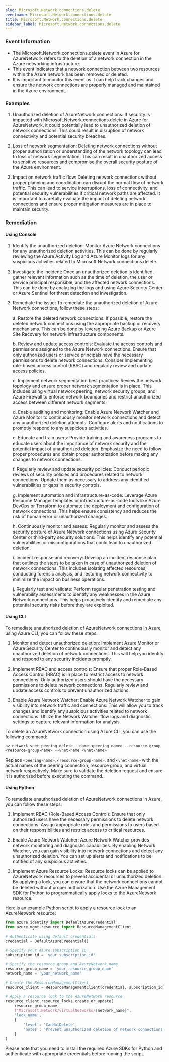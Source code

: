 ```yaml
--- 
slug: Microsoft.Network.connections.delete
eventname: Microsoft.Network.connections.delete
title: Microsoft.Network.connections.delete
sidebar_label: Microsoft.Network.connections.delete
---
```

                       
### Event Information

- The Microsoft.Network.connections.delete event in Azure for AzureNetwork refers to the deletion of a network connection in the Azure networking infrastructure.
- This event indicates that a network connection between two resources within the Azure network has been removed or deleted.
- It is important to monitor this event as it can help track changes and ensure the network connections are properly managed and maintained in the Azure environment.


### Examples

1. Unauthorized deletion of AzureNetwork connections: If security is impacted with Microsoft.Network.connections.delete in Azure for AzureNetwork, it could potentially lead to unauthorized deletion of network connections. This could result in disruption of network connectivity and potential security breaches.

2. Loss of network segmentation: Deleting network connections without proper authorization or understanding of the network topology can lead to loss of network segmentation. This can result in unauthorized access to sensitive resources and compromise the overall security posture of the Azure environment.

3. Impact on network traffic flow: Deleting network connections without proper planning and coordination can disrupt the normal flow of network traffic. This can lead to service interruptions, loss of connectivity, and potential security vulnerabilities if critical network paths are affected. It is important to carefully evaluate the impact of deleting network connections and ensure proper mitigation measures are in place to maintain security.

### Remediation

#### Using Console

1. Identify the unauthorized deletion: Monitor Azure Network connections for any unauthorized deletion activities. This can be done by regularly reviewing the Azure Activity Log and Azure Monitor logs for any suspicious activities related to Microsoft.Network.connections.delete.

2. Investigate the incident: Once an unauthorized deletion is identified, gather relevant information such as the time of deletion, the user or service principal responsible, and the affected network connections. This can be done by analyzing the logs and using Azure Security Center or Azure Sentinel for threat detection and investigation.

3. Remediate the issue: To remediate the unauthorized deletion of Azure Network connections, follow these steps:

   a. Restore the deleted network connections: If possible, restore the deleted network connections using the appropriate backup or recovery mechanisms. This can be done by leveraging Azure Backup or Azure Site Recovery for network infrastructure components.

   b. Review and update access controls: Evaluate the access controls and permissions assigned to the Azure Network connections. Ensure that only authorized users or service principals have the necessary permissions to delete network connections. Consider implementing role-based access control (RBAC) and regularly review and update access policies.

   c. Implement network segmentation best practices: Review the network topology and ensure proper network segmentation is in place. This includes using virtual network peering, network security groups, and Azure Firewall to enforce network boundaries and restrict unauthorized access between different network segments.

   d. Enable auditing and monitoring: Enable Azure Network Watcher and Azure Monitor to continuously monitor network connections and detect any unauthorized deletion attempts. Configure alerts and notifications to promptly respond to any suspicious activities.

   e. Educate and train users: Provide training and awareness programs to educate users about the importance of network security and the potential impact of unauthorized deletion. Emphasize the need to follow proper procedures and obtain proper authorization before making any changes to network connections.

   f. Regularly review and update security policies: Conduct periodic reviews of security policies and procedures related to network connections. Update them as necessary to address any identified vulnerabilities or gaps in security controls.

   g. Implement automation and infrastructure-as-code: Leverage Azure Resource Manager templates or infrastructure-as-code tools like Azure DevOps or Terraform to automate the deployment and configuration of network connections. This helps ensure consistency and reduces the risk of human error or unauthorized changes.

   h. Continuously monitor and assess: Regularly monitor and assess the security posture of Azure Network connections using Azure Security Center or third-party security solutions. This helps identify any potential vulnerabilities or misconfigurations that could lead to unauthorized deletion.

   i. Incident response and recovery: Develop an incident response plan that outlines the steps to be taken in case of unauthorized deletion of network connections. This includes isolating affected resources, conducting forensic analysis, and restoring network connectivity to minimize the impact on business operations.

   j. Regularly test and validate: Perform regular penetration testing and vulnerability assessments to identify any weaknesses in the Azure Network connections. This helps proactively identify and remediate any potential security risks before they are exploited.

#### Using CLI

To remediate unauthorized deletion of AzureNetwork connections in Azure using Azure CLI, you can follow these steps:

1. Monitor and detect unauthorized deletion: Implement Azure Monitor or Azure Security Center to continuously monitor and detect any unauthorized deletion of network connections. This will help you identify and respond to any security incidents promptly.

2. Implement RBAC and access controls: Ensure that proper Role-Based Access Control (RBAC) is in place to restrict access to network connections. Only authorized users should have the necessary permissions to delete network connections. Regularly review and update access controls to prevent unauthorized actions.

3. Enable Azure Network Watcher: Enable Azure Network Watcher to gain visibility into network traffic and connections. This will allow you to track changes and identify any suspicious activities related to network connections. Utilize the Network Watcher flow logs and diagnostic settings to capture relevant information for analysis.

To delete an AzureNetwork connection using Azure CLI, you can use the following command:

```
az network vnet peering delete --name <peering-name> --resource-group <resource-group-name> --vnet-name <vnet-name>
```

Replace `<peering-name>`, `<resource-group-name>`, and `<vnet-name>` with the actual names of the peering connection, resource group, and virtual network respectively. Make sure to validate the deletion request and ensure it is authorized before executing the command.

#### Using Python

To remediate unauthorized deletion of AzureNetwork connections in Azure, you can follow these steps:

1. Implement RBAC (Role-Based Access Control): Ensure that only authorized users have the necessary permissions to delete network connections. Assign appropriate roles and permissions to users based on their responsibilities and restrict access to critical resources.

2. Enable Azure Network Watcher: Azure Network Watcher provides network monitoring and diagnostic capabilities. By enabling Network Watcher, you can gain visibility into network connections and detect any unauthorized deletion. You can set up alerts and notifications to be notified of any suspicious activities.

3. Implement Azure Resource Locks: Resource locks can be applied to AzureNetwork resources to prevent accidental or unauthorized deletion. By applying a lock, you can ensure that the network connections cannot be deleted without proper authorization. Use the Azure Management SDK for Python to programmatically apply locks to the AzureNetwork resource.

Here is an example Python script to apply a resource lock to an AzureNetwork resource:

```python
from azure.identity import DefaultAzureCredential
from azure.mgmt.resource import ResourceManagementClient

# Authenticate using default credentials
credential = DefaultAzureCredential()

# Specify your Azure subscription ID
subscription_id = 'your_subscription_id'

# Specify the resource group and AzureNetwork name
resource_group_name = 'your_resource_group_name'
network_name = 'your_network_name'

# Create the ResourceManagementClient
resource_client = ResourceManagementClient(credential, subscription_id)

# Apply a resource lock to the AzureNetwork resource
resource_client.resource_locks.create_or_update(
    resource_group_name,
    f"Microsoft.Network/virtualNetworks/{network_name}",
    'lock_name',
    {
        'level': 'CanNotDelete',
        'notes': 'Prevent unauthorized deletion of network connections'
    }
)
```

Please note that you need to install the required Azure SDKs for Python and authenticate with appropriate credentials before running the script.


 